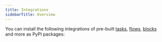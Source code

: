 ```yaml
---
title: Integrations
sidebarTitle: Overview
---
```




You can install the following integrations of pre-built [tasks](/2.18/concepts/tasks/), [flows](/2.18/concepts/flows/), [blocks](/2.18/concepts/blocks/) and more as PyPI packages:

